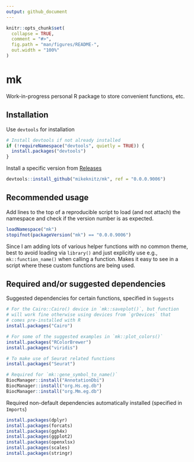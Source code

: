 ```yaml
---
output: github_document
---
```


<!-- README.md is generated from README.Rmd. Please edit that file -->

```r
knitr::opts_chunk$set(
  collapse = TRUE,
  comment = "#>",
  fig.path = "man/figures/README-",
  out.width = "100%"
)
```

# mk

Work-in-progress personal R package to store convenient functions, etc.

## Installation

Use `devtools` for installation

``` r
# Install devtools if not already installed
if (!requireNamespace("devtools", quietly = TRUE)) {
  install.packages("devtools")
}
```

Install a specific version from [Releases](https://github.com/mikeknitz/mk/releases)

``` r
devtools::install_github("mikeknitz/mk", ref = "0.0.0.9006")
```

## Recommended usage

Add lines to the top of a reproducible script to load (and not attach) the namespace and check if the version number is as expected.

``` r
loadNamespace("mk")
stopifnot(packageVersion("mk") == "0.0.0.9006")
```

Since I am adding lots of various helper functions with no common theme, best to avoid loading via `library()` and just explicitly use e.g., `mk::function_name()` when calling a function. Makes it easy to see in a script where these custom functions are being used.

## Required and/or suggested dependencies

Suggested dependencies for certain functions, specified in `Suggests`

``` r
# For the Cairo::Cairo() device in `mk::saveplot()`, but function
# will work fine otherwise using devices from `grDevices` that
# comes pre-installed with R
install.packages("Cairo")

# For some of the suggested examples in `mk::plot_colors()` 
install.packages("RColorBrewer")
install.packages("viridis")

# To make use of Seurat related functions
install.packages("Seurat")

# Required for `mk::gene_symbol_to_name()`
BiocManager::install("AnnotationDbi")
BiocManager::install("org.Hs.eg.db")
BiocManager::install("org.Mm.eg.db")
```

Required non-default dependencies automatically installed (specified in `Imports`)

``` r
install.packages(dplyr)
install.packages(forcats)
install.packages(ggh4x)
install.packages(ggplot2)
install.packages(openxlsx)
install.packages(scales)
install.packages(stringr)
```